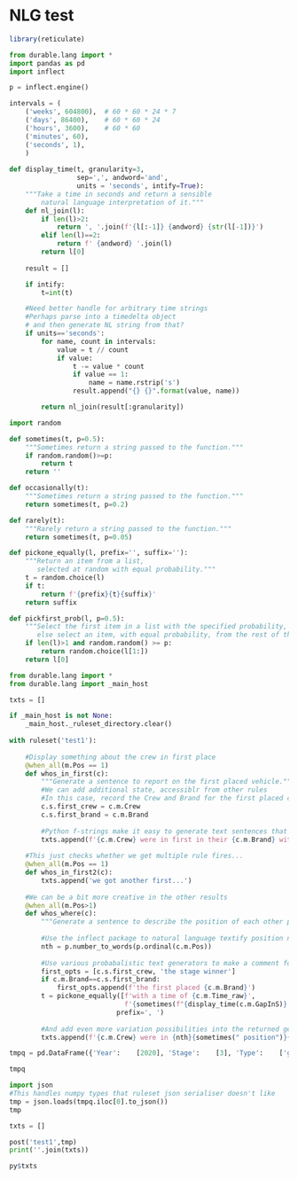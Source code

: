 # NLG test

```r
library(reticulate)
```

```python
from durable.lang import *
import pandas as pd
import inflect

p = inflect.engine()

intervals = (
    ('weeks', 604800),  # 60 * 60 * 24 * 7
    ('days', 86400),    # 60 * 60 * 24
    ('hours', 3600),    # 60 * 60
    ('minutes', 60),
    ('seconds', 1),
    )
    
def display_time(t, granularity=3,
                 sep=',', andword='and',
                 units = 'seconds', intify=True):
    """Take a time in seconds and return a sensible
        natural language interpretation of it."""
    def nl_join(l):
        if len(l)>2:
            return ', '.join(f'{l[:-1]} {andword} {str(l[-1])}')
        elif len(l)==2:
            return f' {andword} '.join(l)
        return l[0]
    
    result = []

    if intify:
        t=int(t)

    #Need better handle for arbitrary time strings
    #Perhaps parse into a timedelta object
    # and then generate NL string from that?
    if units=='seconds':
        for name, count in intervals:
            value = t // count
            if value:
                t -= value * count
                if value == 1:
                    name = name.rstrip('s')
                result.append("{} {}".format(value, name))

        return nl_join(result[:granularity])
```

```python
import random

def sometimes(t, p=0.5):
    """Sometimes return a string passed to the function."""
    if random.random()>=p:
        return t
    return ''

def occasionally(t):
    """Sometimes return a string passed to the function."""
    return sometimes(t, p=0.2)

def rarely(t):
    """Rarely return a string passed to the function."""
    return sometimes(t, p=0.05)

def pickone_equally(l, prefix='', suffix=''):
    """Return an item from a list,
       selected at random with equal probability."""
    t = random.choice(l)
    if t:
        return f'{prefix}{t}{suffix}'
    return suffix

def pickfirst_prob(l, p=0.5):
    """Select the first item in a list with the specified probability,
       else select an item, with equal probability, from the rest of the list."""
    if len(l)>1 and random.random() >= p:
        return random.choice(l[1:])
    return l[0]
```

```python
from durable.lang import *
from durable.lang import _main_host

txts = []

if _main_host is not None:
    _main_host._ruleset_directory.clear()
    
with ruleset('test1'):
    
    #Display something about the crew in first place
    @when_all(m.Pos == 1)
    def whos_in_first(c):
        """Generate a sentence to report on the first placed vehicle."""
        #We can add additional state, accessiblr from other rules
        #In this case, record the Crew and Brand for the first placed crew
        c.s.first_crew = c.m.Crew
        c.s.first_brand = c.m.Brand
        
        #Python f-strings make it easy to generate text sentences that include data elements
        txts.append(f'{c.m.Crew} were in first in their {c.m.Brand} with a time of {c.m.Time_raw}.')
    
    #This just checks whether we get multiple rule fires...
    @when_all(m.Pos == 1)
    def whos_in_first2(c):
        txts.append('we got another first...')
        
    #We can be a bit more creative in the other results
    @when_all(m.Pos>1)
    def whos_where(c):
        """Generate a sentence to describe the position of each other placed vehicle."""
        
        #Use the inflect package to natural language textify position numbers...
        nth = p.number_to_words(p.ordinal(c.m.Pos))
        
        #Use various probabalistic text generators to make a comment for each other result
        first_opts = [c.s.first_crew, 'the stage winner']
        if c.m.Brand==c.s.first_brand:
            first_opts.append(f'the first placed {c.m.Brand}')
        t = pickone_equally([f'with a time of {c.m.Time_raw}',
                             f'{sometimes(f"{display_time(c.m.GapInS)} behind {pickone_equally(first_opts)}")}'],
                           prefix=', ')
        
        #And add even more variation possibilities into the returned generated sentence
        txts.append(f'{c.m.Crew} were in {nth}{sometimes(" position")}{sometimes(f" representing {c.m.Brand}")}{t}.')
```


```python
tmpq = pd.DataFrame({'Year':	[2020], 'Stage':	[3], 'Type':	['general'], 'Pos':	[1], 'Bib':	[9], 'VehicleType':	['moto'], 'Crew':	['R. BRABEC MONSTER ENERGY HONDA TEAM 2020'], 'Brand':	['HONDA'], 'Time_raw':	['10:39:04'], 'TimeInS':	[38344], 'Gap_raw':	['0:00:00'], 'GapInS':	[0.0], 'Penalty_raw':	['00:00:00'], 'PenaltyInS':	[0.0]})

tmpq						 					
```

```python
import json
#This handles numpy types that ruleset json serialiser doesn't like
tmp = json.loads(tmpq.iloc[0].to_json())
tmp
```

```python
txts = []

post('test1',tmp)
print(''.join(txts))
```

```r
py$txts
```


